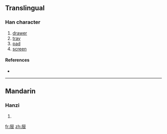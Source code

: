 {{also|屜}}
==Translingual==

===Han character===
{{Han char|rn=44|rad=尸|as=05|sn=8|four=|canj=尸心廿 (SPT)}}

# [[drawer]]
# [[tray]]
# [[pad]]
# [[screen]]

====References====
* {{Han ref|kx=0301.100|dkj=07670|dj=0598.010|hdz=20968.030|uh=5C49|ud=23625}}

----

==Mandarin==

===Hanzi===
{{cmn-hanzi|tra=屜|pin=[[tì]] ([[ti4]])|wg=t'i<sup>4</sup>}}

# {{defn|Mandarin}}

[[fr:屉]]
[[zh:屉]]